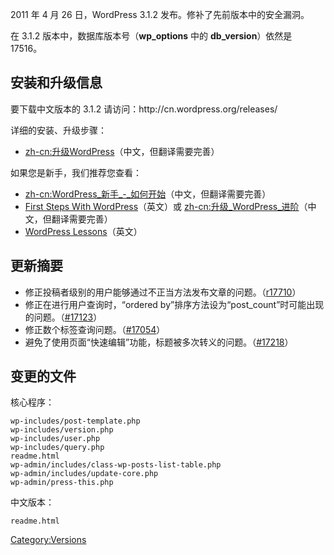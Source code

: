 {{Languages|
{{en|Version 3.1.2}}
{{ru|Версия 3.1.2}}
{{th|รุ่น_3.1.2}}
{{zh-cn|3.1.2 版本}}
}}

2011 年 4 月 26 日，WordPress 3.1.2 发布。修补了先前版本中的安全漏洞。

在 3.1.2 版本中，数据库版本号（'''wp_options''' 中的 '''db_version'''）依然是 17516。

==安装和升级信息==
要下载中文版本的 3.1.2 请访问：http://cn.wordpress.org/releases/

详细的安装、升级步骤：

* [[zh-cn:升级WordPress]]（中文，但翻译需要完善）

如果您是新手，我们推荐您查看：
* [[zh-cn:WordPress_新手_-_如何开始]]（中文，但翻译需要完善）
* [[First Steps With WordPress]]（英文）或 [[zh-cn:升级_WordPress_进阶]]（中文，但翻译需要完善）
* [[WordPress Lessons]]（英文）

== 更新摘要 ==
* 修正投稿者级别的用户能够通过不正当方法发布文章的问题。（[http://core.trac.wordpress.org/changeset/17710 r17710]）
* 修正在进行用户查询时，“ordered by”排序方法设为“post_count”时可能出现的问题。（[http://core.trac.wordpress.org/ticket/17123 #17123]）
* 修正数个标签查询问题。（[http://core.trac.wordpress.org/ticket/17054 #17054]）
* 避免了使用页面“快速编辑”功能，标题被多次转义的问题。（[http://core.trac.wordpress.org/ticket/17218 #17218]）

==变更的文件==
核心程序：
<pre>
wp-includes/post-template.php
wp-includes/version.php
wp-includes/user.php
wp-includes/query.php
readme.html
wp-admin/includes/class-wp-posts-list-table.php
wp-admin/includes/update-core.php
wp-admin/press-this.php
</pre>

中文版本：
<pre>
readme.html
</pre>

[[Category:Versions]]